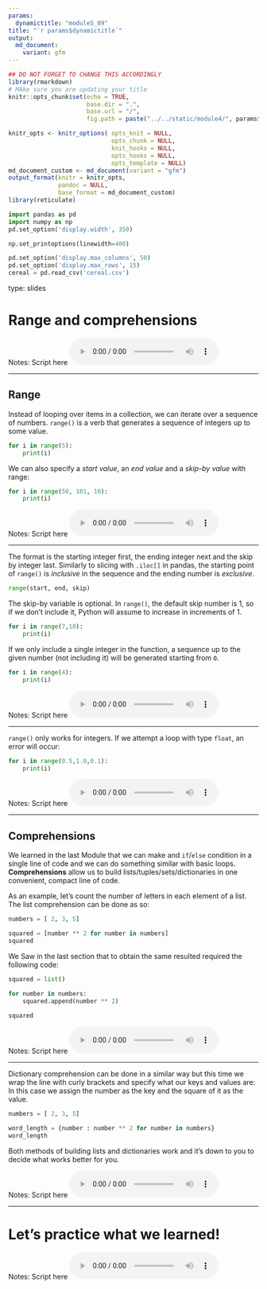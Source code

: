 ```yaml
---
params:
  dynamictitle: "module5_09"
title: "`r params$dynamictitle`"
output: 
  md_document:
    variant: gfm
---
```



```r
## DO NOT FORGET TO CHANGE THIS ACCORDINGLY 
library(rmarkdown)
# MAke sure you are updating your title 
knitr::opts_chunk$set(echo = TRUE,
                      base.dir = ".", 
                      base.url = "/",
                      fig.path = paste("../../static/module4/", params$dynamictitle,"/", sep = ""))

knitr_opts <- knitr_options( opts_knit = NULL,
                             opts_chunk = NULL,
                             knit_hooks = NULL,
                             opts_hooks = NULL,
                             opts_template = NULL)
md_document_custom <- md_document(variant = "gfm")
output_format(knitr = knitr_opts,
              pandoc = NULL,
              base_format = md_document_custom)
library(reticulate)

```


```python
import pandas as pd
import numpy as np
pd.set_option('display.width', 350)

np.set_printoptions(linewidth=400)

pd.set_option('display.max_columns', 50)
pd.set_option('display.max_rows', 15)
cereal = pd.read_csv('cereal.csv')
```


type: slides


# Range and comprehensions

Notes: Script here
<html>
<audio controls >
  <source src="/placeholder_audio.mp3" />
</audio></html>

---


## Range 

Instead of looping over items in a collection, we can iterate over a sequence of numbers.  `range()` is a verb that generates a sequence of integers up to some value.

```python
for i in range(5):
    print(i)
```
We can also specify a _start value_, an _end value_ and a _skip-by value_ with range:

```python
for i in range(50, 101, 10):
    print(i)
```


Notes: Script here
<html>
<audio controls >
  <source src="/placeholder_audio.mp3" />
</audio></html>

---

The format is the starting integer first, the ending integer next and the skip by integer last.  Similarly to slicing with `.iloc[]` in pandas, the starting point of `range()` is *inclusive* in the sequence and the ending number is *exclusive*.  

```python
range(start, end, skip)
```

The skip-by variable is optional.  In `range()`, the default skip number is 1, so if we don't include it, Python will assume to increase in increments of 1. 

```python
for i in range(7,10):
    print(i)
```
If we only include a single integer in the function, a sequence up to the given number (not including it) will be generated starting from `0`.

```python
for i in range(4):
    print(i)
```
Notes: Script here
<html>
<audio controls >
  <source src="/placeholder_audio.mp3" />
</audio></html>

---

`range()` only works for integers.  If we attempt a loop with type `float`, an error will occur: 

```python
for i in range(0.5,1.0,0.1):
    print(i)
```

Notes: Script here
<html>
<audio controls >
  <source src="/placeholder_audio.mp3" />
</audio></html>

---

## Comprehensions

We learned in the last Module that we can make and `if`/`else` condition in a single line of code and we can do something similar with basic loops. 
**Comprehensions** allow us to build lists/tuples/sets/dictionaries in one convenient, compact line of code.

As an example, let's count the number of letters in each element of a list.  The list comprehension can be done as so:
```python
numbers = [ 2, 3, 5]

squared = [number ** 2 for number in numbers]
squared
```

We Saw in the last section that to obtain the same resulted required the following code: 

```python
squared = list()

for number in numbers: 
    squared.append(number ** 2)
    
squared
```


Notes: Script here
<html>
<audio controls >
  <source src="/placeholder_audio.mp3" />
</audio></html>

---

Dictionary comprehension can be done in a similar way but this time we wrap the line with curly brackets and specify what our keys and values are: 
In this case we assign the number as the key and the square of it as the value. 

```python
numbers = [ 2, 3, 5]

word_length = {number : number ** 2 for number in numbers}
word_length
```

Both methods of building lists and dictionaries work and it's down to you to decide what works better for you. 

Notes: Script here
<html>
<audio controls >
  <source src="/placeholder_audio.mp3" />
</audio></html>

---

# Let’s practice what we learned!

Notes: Script here
<html>
<audio controls >
  <source src="/placeholder_audio.mp3" />